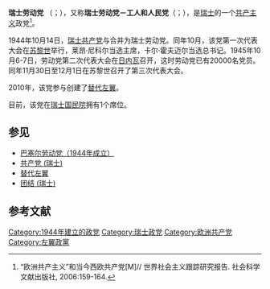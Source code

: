 {{Infobox political party
| name = 瑞士劳动党<br />瑞士劳动党－工人和人民党
| logo = Logo of the Swiss Party of Labour.svg
| party_wikicolourid = SPL
| native_name = Partei der Arbeit der Schweiz<br>Parti Suisse du Travail - Parti Ouvrier et Populaire<br>Partito Svizzero del Lavoro - Partito Operaio e Popolare<br>Partida Svizra da la Lavur
| president = 加夫里尔·平森
| foundation = 1944年10月14日
|合并自=[[瑞士共产党|瑞士共产党]]<br />{{le|瑞士社会主义联合会|Swiss Socialist Federation}}
| headquarters = [[伯尔尼|伯尔尼]]图恩维格街24号
| ideology = [[共产主义|共产主义]]<ref name="CH">{{cite web|url=http://www.parties-and-elections.eu/switzerland.html|title=Switzerland|website=Parties and Elections in Europe|first=Wolfram|last=Nordsieck|year=2019|access-date=9 November 2019|archive-date=2016-08-18|archive-url=https://web.archive.org/web/20160818080022/http://parties-and-elections.eu/switzerland.html|dead-url=no}}</ref><br />[[社会主义|社会主义]]<ref name="CH"/><br />[[马克思主义|马克思主义]]<ref>{{cite web|url=http://pda.ch/statuten/|title=Statuten der Partei der Arbeit der Schweiz - Partei der Arbeit der Schweiz|website=pda.ch|accessdate=2018-10-30|archive-date=2017-03-05|archive-url=https://web.archive.org/web/20170305042740/http://pda.ch/statuten/|dead-url=no}}</ref><br />[[民主社会主义|民主社会主义]]<br />[[欧洲共产主义|欧洲共产主义]]<br />[[人文主义|人文主义]]
| position = {{nowrap|[[左翼|左翼]]<ref>{{cite web|url=https://books.google.com/books?id=wSjwRp2HFSYC&pg=PA11|title=Mots. Les langages du politique, n°80/mars 2006|publisher=ENS Editions|via=Google Books|access-date=2018-10-30|archive-date=2021-07-05|archive-url=https://web.archive.org/web/20210705085811/https://books.google.com/books?id=wSjwRp2HFSYC&pg=PA11|dead-url=no}}</ref><ref>{{cite web|url=https://books.google.com/books?id=Oax_AgAAQBAJ&pg=PA80&lpg=PA80&dq=Swiss+Party+of+Labour+far-left&source=bl&ots=8DqM7sVv6Y&sig=DYIlGUsc_dCtn40QRMWZ4Ij088g&hl=en&sa=X&ved=0ahUKEwiPt9GN9cPWAhXj24MKHRuRCusQ6AEIZDAN#v=onepage&q=Swiss+Party+of+Labour+far-left&f=false|title=Switzerland and the European Union: A Close, Contradictory and Misunderstood Relationship|first=Clive H.|last=Church|date=24 January 2007|publisher=Routledge|via=Google Books|access-date=2018-10-30|archive-date=2020-08-19|archive-url=https://web.archive.org/web/20200819164428/https://books.google.com/books?id=Oax_AgAAQBAJ&pg=PA80&lpg=PA80&dq=Swiss+Party+of+Labour+far-left&source=bl&ots=8DqM7sVv6Y&sig=DYIlGUsc_dCtn40QRMWZ4Ij088g&hl=en&sa=X&ved=0ahUKEwiPt9GN9cPWAhXj24MKHRuRCusQ6AEIZDAN#v=onepage&q=Swiss+Party+of+Labour+far-left&f=false|dead-url=no}}</ref><ref>{{cite web|url=https://www.swissinfo.ch/eng/weakened-communists-still-flying-the-red-flag/4146974|title=Weakened communists still flying the red flag|access-date=2018-10-30|archive-date=2019-06-20|archive-url=https://web.archive.org/web/20190620045237/https://www.swissinfo.ch/eng/weakened-communists-still-flying-the-red-flag/4146974|dead-url=no}}</ref>}}
| membership_year = 2009年
| membership = 2000
|青年组织=瑞士共产主义青年
| european = [[歐洲左翼黨|歐洲左翼黨]]
| international=[[国际共产主义研讨会|国际共产主义研讨会]]（历史上）
| colorcode = #E93C1A
|colours={{Color box|#E93C1A}} [[红色|红色]]
|seats1_title       = [[国民院_(瑞士)|国民院]]
|seats1             = {{Infobox political party/seats|1|200|hex=red}}
|seats2_title       = [[联邦院_(瑞士)|联邦院]]
|seats2             = {{Infobox political party/seats|0|46|hex=red}}
|seats3_title   = [[瑞士行政区划|州议会]]
|seats3         = {{Infobox political party/seats|13|2559|hex=red}}
| website = [http://www.pst.ch www.pst.ch]（法语）<br />[http://www.pda.ch www.pda.ch]（德语）<br />[http://www.pop-pdl.ch www.pop-pdl.ch]（意大利语）
|country=瑞士
}}
{{共产党}}
'''瑞士劳动党''' （{{lang-de|Partei der Arbeit der Schweiz}}；{{lang-rm|Partida svizra da la lavur}}），又称'''瑞士劳动党－工人和人民党'''（{{lang-fr|Parti Suisse du Travail - Parti Ouvrier et Populaire}}；{{lang-it|Partito Svizzero del Lavoro – Partito Operaio e Popolare}}），是[[瑞士|瑞士]]的一个[[共产主义|共产主义]]政党<ref>“欧洲共产主义”和当今西欧共产党[M]// 世界社会主义跟踪研究报告. 社会科学文献出版社, 2006:159-164.</ref>。

1944年10月14日，[[瑞士共产党|瑞士共产党]]与{{le|瑞士社会主义联合会|Swiss Socialist Federation}}合并为瑞士劳动党。同年10月，该党第一次代表大会在[[苏黎世|苏黎世]]举行，莱昂·尼科尔当选主席，卡尔·霍夫迈尔当选总书记。1945年10月6-7日，劳动党第二次代表大会在[[日内瓦|日内瓦]]召开，这时劳动党已有20000名党员。同年11月30日至12月1日在苏黎世召开了第三次代表大会。

2010年，该党参与创建了[[替代左翼|替代左翼]]。

目前，该党在[[国民院_(瑞士)|瑞士国民院]]拥有1个席位。

==参见==
*[[巴塞尔劳动党（1944年成立）|巴塞尔劳动党（1944年成立）]]
*[[共产党_(瑞士)|共产党 (瑞士)]]
*[[替代左翼|替代左翼]]
*[[团结_(瑞士)|团结 (瑞士)]]

==参考文献==
{{reflist}}
{{瑞士政党}}
{{欧洲议会左翼党派}}
{{欧洲的共产党}}

[[Category:1944年建立的政党|Category:1944年建立的政党]]
[[Category:瑞士政党|Category:瑞士政党]]
[[Category:欧洲共产党|Category:欧洲共产党]]
[[Category:左翼政黨|Category:左翼政黨]]